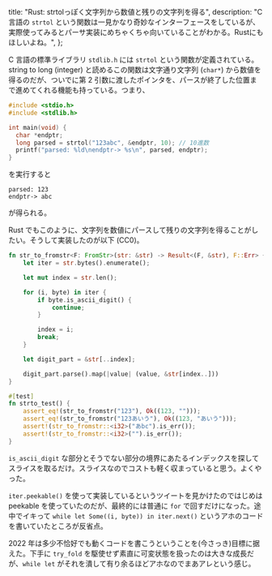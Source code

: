   title: "Rust: strtolっぽく文字列から数値と残りの文字列を得る",
  description:
    "C 言語の `strtol` という関数は一見かなり奇妙なインターフェースをしているが、実際使ってみるとパーサ実装にめちゃくちゃ向いていることがわかる。Rustにもほしいよね。",
};

C 言語の標準ライブラリ `stdlib.h` には `strtol` という関数が定義されている。string to long (integer) と読めるこの関数は文字通り文字列 (`char*`) から数値を得るのだが、ついでに第 2 引数に渡したポインタを、パースが終了した位置まで進めてくれる機能も持っている。つまり、

```c
#include <stdio.h>
#include <stdlib.h>

int main(void) {
  char *endptr;
  long parsed = strtol("123abc", &endptr, 10); // 10進数
  printf("parsed: %ld\nendptr-> %s\n", parsed, endptr);
}
```

を実行すると

```
parsed: 123
endptr-> abc
```

が得られる。

Rust でもこのように、文字列を数値にパースして残りの文字列を得ることがしたい。そうして実装したのが以下 (CC0)。

```rust
fn str_to_fromstr<F: FromStr>(str: &str) -> Result<(F, &str), F::Err> {
    let iter = str.bytes().enumerate();

    let mut index = str.len();

    for (i, byte) in iter {
        if byte.is_ascii_digit() {
            continue;
        }

        index = i;
        break;
    }

    let digit_part = &str[..index];

    digit_part.parse().map(|value| (value, &str[index..]))
}

#[test]
fn strto_test() {
    assert_eq!(str_to_fromstr("123"), Ok((123, "")));
    assert_eq!(str_to_fromstr("123あいう"), Ok((123, "あいう")));
    assert!(str_to_fromstr::<i32>("あbc").is_err());
    assert!(str_to_fromstr::<i32>("").is_err());
}
```

`is_ascii_digit` な部分とそうでない部分の境界にあたるインデックスを探してスライスを取るだけ。スライスなのでコストも軽く収まっていると思う。よくやった。

`iter.peekable()` を使って実装しているというツイートを見かけたのではじめは peekable を使っていたのだが、最終的には普通に `for` で回すだけになった。途中でイキって `while let Some((i, byte)) in iter.next()` というアホのコードを書いていたところが反省点。

2022 年は多少不恰好でも動くコードを書こうということを(今さっき)目標に据えた。下手に `try_fold` を駆使せず素直に可変状態を扱ったのは大きな成長だが、`while let` がそれを潰して有り余るほどアホなのでまあアレという感じ。
